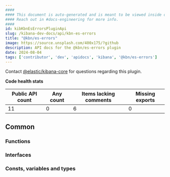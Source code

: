```yaml
---
####
#### This document is auto-generated and is meant to be viewed inside our experimental, new docs system.
#### Reach out in #docs-engineering for more info.
####
id: kibKbnEsErrorsPluginApi
slug: /kibana-dev-docs/api/kbn-es-errors
title: "@kbn/es-errors"
image: https://source.unsplash.com/400x175/?github
description: API docs for the @kbn/es-errors plugin
date: 2024-08-04
tags: ['contributor', 'dev', 'apidocs', 'kibana', '@kbn/es-errors']
---
```




Contact [@elastic/kibana-core](https://github.com/orgs/elastic/teams/kibana-core) for questions regarding this plugin.

**Code health stats**

| Public API count  | Any count | Items lacking comments | Missing exports |
|-------------------|-----------|------------------------|-----------------|
| 11 | 0 | 6 | 0 |

## Common

### Functions
<DocDefinitionList data={kbnEsErrorsObj.common.functions}/>

### Interfaces
<DocDefinitionList data={kbnEsErrorsObj.common.interfaces}/>

### Consts, variables and types
<DocDefinitionList data={kbnEsErrorsObj.common.misc}/>

